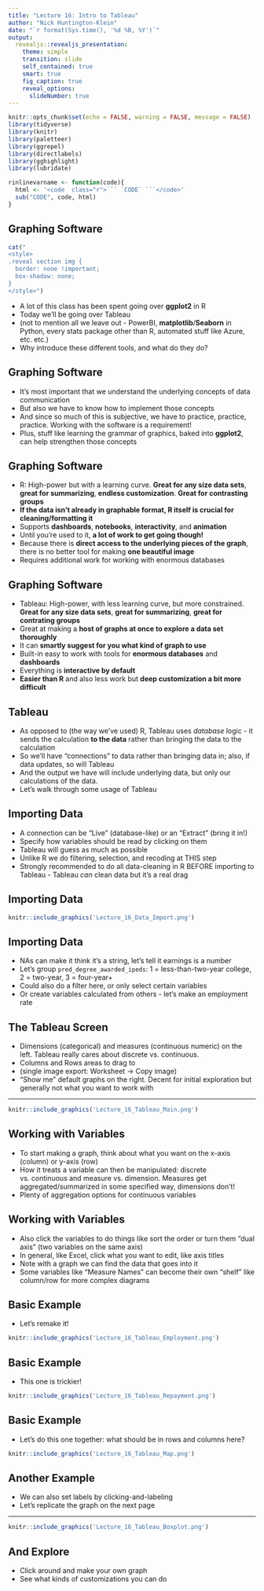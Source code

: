 ```yaml
---
title: "Lecture 16: Intro to Tableau"
author: "Nick Huntington-Klein"
date: "`r format(Sys.time(), '%d %B, %Y')`"
output:   
  revealjs::revealjs_presentation:
    theme: simple
    transition: slide
    self_contained: true
    smart: true
    fig_caption: true
    reveal_options:
      slideNumber: true
---
```


```r
knitr::opts_chunk$set(echo = FALSE, warning = FALSE, message = FALSE)
library(tidyverse)
library(knitr)
library(paletteer)
library(ggrepel)
library(directlabels)
library(gghighlight)
library(lubridate)

rinlinevarname <- function(code){
  html <- '<code  class="r">``` `CODE` ```</code>'
  sub("CODE", code, html)
}
```


## Graphing Software

```r
cat("
<style>
.reveal section img {
  border: none !important;
  box-shadow: none;
}
</style>")
```

- A lot of this class has been spent going over **ggplot2** in R
- Today we'll be going over Tableau
- (not to mention all we leave out - PowerBI, **matplotlib**/**Seaborn** in Python, every stats package other than R, automated stuff like Azure, etc. etc.)
- Why introduce these different tools, and what do they do?

## Graphing Software

- It's most important that we understand the underlying concepts of data communication
- But also we have to know how to implement those concepts
- And since so much of this is subjective, we have to practice, practice, practice. Working with the software is a requirement!
- Plus, stuff like learning the grammar of graphics, baked into **ggplot2**, can help strengthen those concepts

## Graphing Software

- R: High-power but with a learning curve. **Great for any size data sets**, **great for summarizing**, **endless customization**. **Great for contrasting groups**
- **If the data isn't already in graphable format, R itself is crucial for cleaning/formatting it**
- Supports **dashboards**, **notebooks**, **interactivity**, and **animation**
- Until you're used to it, **a lot of work to get going though!**
- Because there is **direct access to the underlying pieces of the graph**, there is no better tool for making **one beautiful image**
- Requires additional work for working with enormous databases

## Graphing Software

- Tableau: High-power, with less learning curve, but more constrained. **Great for any size data sets**, **great for summarizing**, **great for contrating groups**
- Great at making a **host of graphs at once to explore a data set thoroughly**
- It can **smartly suggest for you what kind of graph to use**
- Built-in easy to work with tools for **enormous databases** and **dashboards**
- Everything is **interactive by default**
- **Easier than R** and also less work but **deep customization a bit more difficult**

## Tableau

- As opposed to (the way we've used) R, Tableau uses *database* logic - it sends the calculation **to the data** rather than bringing the data to the calculation
- So we'll have "connections" to data rather than bringing data in; also, if data updates, so will Tableau
- And the output we have will include underlying data, but only our calculations of the data.
- Let's walk through some usage of Tableau


## Importing Data

- A connection can be "Live" (database-like) or an "Extract" (bring it in!)
- Specify how variables should be read by clicking on them
- Tableau will guess as much as possible
- Unlike R we do filtering, selection, and recoding at THIS step
- Strongly recommended to do all data-cleaning in R BEFORE importing to Tableau - Tableau *can* clean data but it's a real drag

## Importing Data

```r
knitr::include_graphics('Lecture_16_Data_Import.png')
```

## Importing Data

- NAs can make it think it's a string, let's tell it earnings is a number
- Let's group `pred_degree_awarded_ipeds`: 1 = less-than-two-year college, 2 = two-year, 3 = four-year+
- Could also do a filter here, or only select certain variables
- Or create variables calculated from others - let's make an employment rate

## The Tableau Screen

- Dimensions (categorical) and measures (continuous numeric) on the left. Tableau really cares about discrete vs. continuous.
- Columns and Rows areas to drag to
- (single image export: Worksheet $\rightarrow$ Copy image)
- "Show me" default graphs on the right. Decent for initial exploration but generally not what you want to work with

---

```r
knitr::include_graphics('Lecture_16_Tableau_Main.png')
```


## Working with Variables

- To start making a graph, think about what you want on the x-axis (column) or y-axis (row)
- How it treats a variable can then be manipulated: discrete vs. continuous and measure vs. dimension. Measures get aggregated/summarized in some specified way, dimensions don't!
- Plenty of aggregation options for continuous variables

## Working with Variables

- Also click the variables to do things like sort the order or turn them "dual axis" (two variables on the same axis)
- In general, like Excel, click what you want to edit, like axis titles
- Note with a graph we can find the data that goes into it
- Some variables like "Measure Names" can become their own "shelf" like column/row for more complex diagrams

## Basic Example

- Let's remake it!

```r
knitr::include_graphics('Lecture_16_Tableau_Employment.png')
```

## Basic Example

- This one is trickier!

```r
knitr::include_graphics('Lecture_16_Tableau_Repayment.png')
```

## Basic Example

- Let's do this one together: what should be in rows and columns here?

```r
knitr::include_graphics('Lecture_16_Tableau_Map.png')
```

## Another Example

- We can also set labels by clicking-and-labeling
- Let's replicate the graph on the next page

---

```r
knitr::include_graphics('Lecture_16_Tableau_Boxplot.png')
```

## And Explore

- Click around and make your own graph
- See what kinds of customizations you can do
